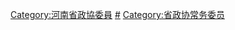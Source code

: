 [[Category:河南省政協委員|Category:河南省政協委員]]
[[Category:河南省各级政协常务委员|#]]
[[Category:省政协常务委员|Category:省政协常务委员]]